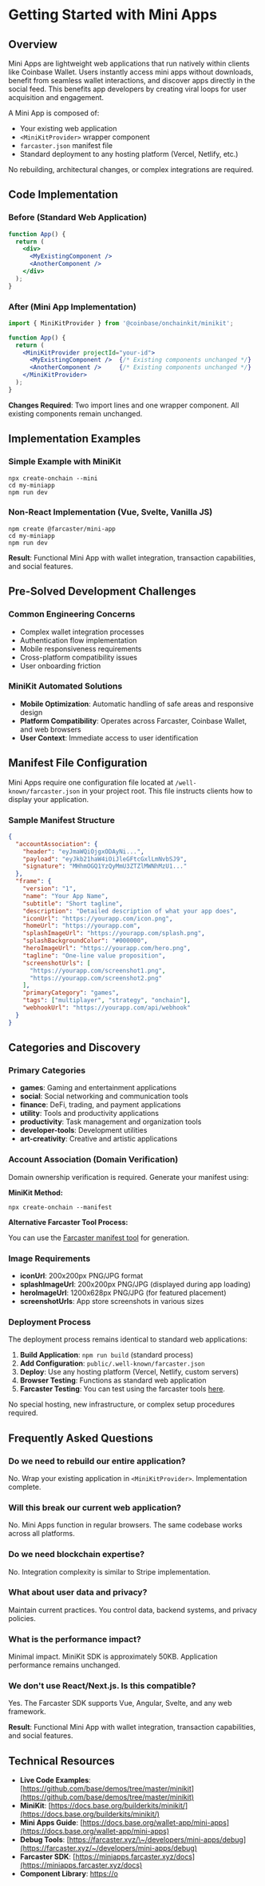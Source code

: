 # Getting Started with Mini Apps

## Overview

Mini Apps are lightweight web applications that run natively within clients like Coinbase Wallet. Users instantly access mini apps without downloads, benefit from seamless wallet interactions, and discover apps directly in the social feed. This benefits app developers by creating viral loops for user acquisition and engagement.

A Mini App is composed of:

- Your existing web application
- `<MiniKitProvider>` wrapper component
- `farcaster.json` manifest file
- Standard deployment to any hosting platform (Vercel, Netlify, etc.)

No rebuilding, architectural changes, or complex integrations are required.

## Code Implementation

### Before (Standard Web Application)

```jsx
function App() {
  return (
    <div>
      <MyExistingComponent />
      <AnotherComponent />
    </div>
  );
}
```

### After (Mini App Implementation)

```jsx
import { MiniKitProvider } from '@coinbase/onchainkit/minikit';

function App() {
  return (
    <MiniKitProvider projectId="your-id">
      <MyExistingComponent />  {/* Existing components unchanged */}
      <AnotherComponent />     {/* Existing components unchanged */}
    </MiniKitProvider>
  );
}
```

**Changes Required**: Two import lines and one wrapper component. All existing components remain unchanged.

## Implementation Examples

### Simple Example with MiniKit

```shell
npx create-onchain --mini
cd my-miniapp
npm run dev
```

### Non-React Implementation (Vue, Svelte, Vanilla JS)

```shell
npm create @farcaster/mini-app
cd my-miniapp
npm run dev
```

**Result**: Functional Mini App with wallet integration, transaction capabilities, and social features.

## Pre-Solved Development Challenges

### Common Engineering Concerns

- Complex wallet integration processes
- Authentication flow implementation
- Mobile responsiveness requirements
- Cross-platform compatibility issues
- User onboarding friction

### MiniKit Automated Solutions

- **Mobile Optimization**: Automatic handling of safe areas and responsive design
- **Platform Compatibility**: Operates across Farcaster, Coinbase Wallet, and web browsers
- **User Context**: Immediate access to user identification

## Manifest File Configuration

Mini Apps require one configuration file located at `/well-known/farcaster.json` in your project root. This file instructs clients how to display your application.

### Sample Manifest Structure

```json
{
  "accountAssociation": {
    "header": "eyJmaWQiOjgxODAyNi...",
    "payload": "eyJkb21haW4iOiJleGFtcGxlLmNvbSJ9",
    "signature": "MHhmOGQ1YzQyMmU3ZTZlMWNhMzU1..."
  },
  "frame": {
    "version": "1",
    "name": "Your App Name",
    "subtitle": "Short tagline",
    "description": "Detailed description of what your app does",
    "iconUrl": "https://yourapp.com/icon.png",
    "homeUrl": "https://yourapp.com",
    "splashImageUrl": "https://yourapp.com/splash.png",
    "splashBackgroundColor": "#000000",
    "heroImageUrl": "https://yourapp.com/hero.png",
    "tagline": "One-line value proposition",
    "screenshotUrls": [
      "https://yourapp.com/screenshot1.png",
      "https://yourapp.com/screenshot2.png"
    ],
    "primaryCategory": "games",
    "tags": ["multiplayer", "strategy", "onchain"],
    "webhookUrl": "https://yourapp.com/api/webhook"
  }
}
```

## Categories and Discovery

### Primary Categories

- **games**: Gaming and entertainment applications
- **social**: Social networking and communication tools
- **finance**: DeFi, trading, and payment applications
- **utility**: Tools and productivity applications
- **productivity**: Task management and organization tools
- **developer-tools**: Development utilities
- **art-creativity**: Creative and artistic applications

### Account Association (Domain Verification)

Domain ownership verification is required. Generate your manifest using:

**MiniKit Method:**

```shell
npx create-onchain --manifest
```

**Alternative Farcaster Tool Process:**

You can use the [Farcaster manifest tool](https://farcaster.xyz/~/developers/mini-apps/manifest) for generation.

### Image Requirements

- **iconUrl**: 200x200px PNG/JPG format
- **splashImageUrl**: 200x200px PNG/JPG (displayed during app loading)
- **heroImageUrl**: 1200x628px PNG/JPG (for featured placement)
- **screenshotUrls**: App store screenshots in various sizes

### Deployment Process

The deployment process remains identical to standard web applications:

1. **Build Application**: `npm run build` (standard process)
2. **Add Configuration**: `public/.well-known/farcaster.json`
3. **Deploy**: Use any hosting platform (Vercel, Netlify, custom servers)
4. **Browser Testing**: Functions as standard web application
5. **Farcaster Testing**: You can test using the farcaster tools [here](https://farcaster.xyz/~/developers/mini-apps/manifest).

No special hosting, new infrastructure, or complex setup procedures required.

## Frequently Asked Questions

### Do we need to rebuild our entire application?

No. Wrap your existing application in `<MiniKitProvider>`. Implementation complete.

### Will this break our current web application?

No. Mini Apps function in regular browsers. The same codebase works across all platforms.

### Do we need blockchain expertise?

No. Integration complexity is similar to Stripe implementation.

### What about user data and privacy?

Maintain current practices. You control data, backend systems, and privacy policies.

### What is the performance impact?

Minimal impact. MiniKit SDK is approximately 50KB. Application performance remains unchanged.

### We don't use React/Next.js. Is this compatible?

Yes. The Farcaster SDK supports Vue, Angular, Svelte, and any web framework.

**Result**: Functional Mini App with wallet integration, transaction capabilities, and social features.

## Technical Resources

- **Live Code Examples**: [https://github.com/base/demos/tree/master/minikit](https://github.com/base/demos/tree/master/minikit)
- **MiniKit**: [https://docs.base.org/builderkits/minikit/](https://docs.base.org/builderkits/minikit/)
- **Mini Apps Guide**: [https://docs.base.org/wallet-app/mini-apps](https://docs.base.org/wallet-app/mini-apps)
- **Debug Tools**: [https://farcaster.xyz/\~/developers/mini-apps/debug](https://farcaster.xyz/~/developers/mini-apps/debug)
- **Farcaster SDK**: [https://miniapps.farcaster.xyz/docs](https://miniapps.farcaster.xyz/docs)
- **Component Library**: [https://o](https://onchainkit.xyz/)
